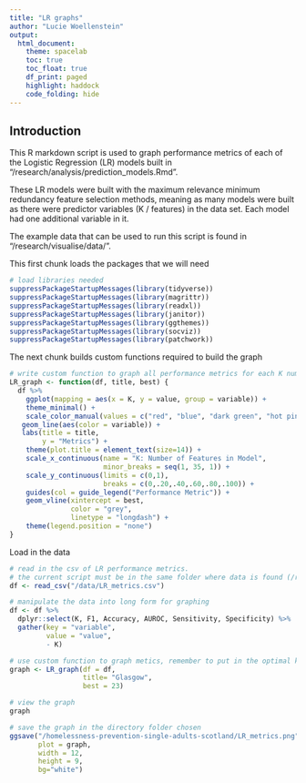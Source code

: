 ```yaml
---
title: "LR graphs"
author: "Lucie Woellenstein"
output: 
  html_document:
    theme: spacelab
    toc: true
    toc_float: true
    df_print: paged
    highlight: haddock
    code_folding: hide
---
```


## Introduction

This R markdown script is used to graph performance metrics of each of the Logistic Regression (LR)
models built in "/research/analysis/prediction_models.Rmd".

These LR models were built with the maximum relevance minimum redundancy feature selection methods, 
meaning as many models were built as there were predictor variables (K / features) in the data set. 
Each model had one additional variable in it. 

The example data that can be used to run this script is found in "/research/visualise/data/". 

This first chunk loads the packages that we will need
```r
# load libraries needed
suppressPackageStartupMessages(library(tidyverse))
suppressPackageStartupMessages(library(magrittr))
suppressPackageStartupMessages(library(readxl))
suppressPackageStartupMessages(library(janitor))
suppressPackageStartupMessages(library(ggthemes))
suppressPackageStartupMessages(library(socviz))
suppressPackageStartupMessages(library(patchwork))
```

The next chunk builds custom functions required to build the graph 

```r
# write custom function to graph all performance metrics for each K number of features in the LR model
LR_graph <- function(df, title, best) {
  df %>%
    ggplot(mapping = aes(x = K, y = value, group = variable)) +
    theme_minimal() +
    scale_color_manual(values = c("red", "blue", "dark green", "hot pink", "yellow")) +
   geom_line(aes(color = variable)) + 
   labs(title = title,
        y = "Metrics") +
    theme(plot.title = element_text(size=14)) +
    scale_x_continuous(name = "K: Number of Features in Model",
                       minor_breaks = seq(1, 35, 1)) +
    scale_y_continuous(limits = c(0,1),
                       breaks = c(0,.20,.40,.60,.80,.100)) +
    guides(col = guide_legend("Performance Metric")) + 
    geom_vline(xintercept = best, 
               color = "grey", 
               linetype = "longdash") +
    theme(legend.position = "none") 
}
```

Load in the data

```r
# read in the csv of LR performance metrics. 
# the current script must be in the same folder where data is found (/research/visualise/)
df <- read_csv("/data/LR_metrics.csv")

# manipulate the data into long form for graphing
df <- df %>%
  dplyr::select(K, F1, Accuracy, AUROC, Sensitivity, Specificity) %>%
  gather(key = "variable", 
         value = "value", 
         - K)
```


```r
# use custom function to graph metics, remember to put in the optimal k for the dashed line
graph <- LR_graph(df = df, 
                  title= "Glasgow", 
                  best = 23)

# view the graph 
graph
```

```r
# save the graph in the directory folder chosen 
ggsave("/homelessness-prevention-single-adults-scotland/LR_metrics.png", 
       plot = graph, 
       width = 12, 
       height = 9,
       bg="white")
```
